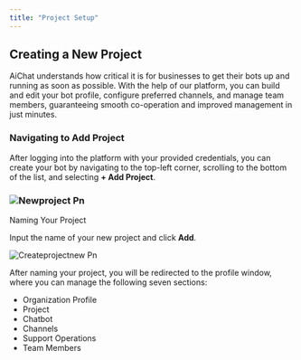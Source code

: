```yaml
---
title: "Project Setup"
---
```


## Creating a New Project

AiChat understands how critical it is for businesses to get their bots up and running as soon as possible. With the help of our platform, you can build and edit your bot profile, configure preferred channels, and manage team members, guaranteeing smooth co-operation and improved management in just minutes.

### Navigating to Add Project

After logging into the platform with your provided credentials, you can create your bot by navigating to the top-left corner, scrolling to the bottom of the list, and selecting **\+ Add Project**.

### ![Newproject Pn](/images/newproject.png)

Naming Your Project

Input the name of your new project and click **Add**.

![Createprojectnew Pn](/images/createprojectnew.png)

After naming your project, you will be redirected to the profile window, where you can manage the following seven sections:

- Organization Profile
- Project
- Chatbot
- Channels
- Support Operations
- Team Members
